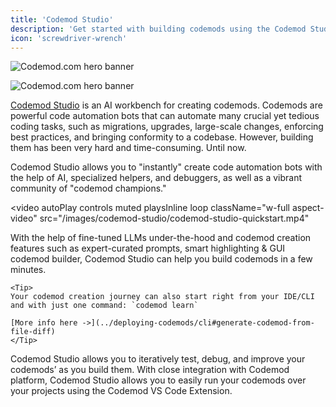 ```yaml
---
title: 'Codemod Studio'
description: 'Get started with building codemods using the Codemod Studio.'
icon: 'screwdriver-wrench'
---
```


<img
  className="block dark:hidden"
  src="/images/codemod-studio/codemod-studio-hero-light.jpg"
  alt="Codemod.com hero banner"
/>

<img
  className="hidden dark:block"
  src="/images/codemod-studio/codemod-studio-hero-dark.jpg"
  alt="Codemod.com hero banner"
/>

[Codemod Studio](https://codemod.com/studio/) is an AI workbench for creating codemods. Codemods are powerful code automation bots that can automate many crucial yet tedious coding tasks, such as migrations, upgrades, large-scale changes, enforcing best practices, and bringing conformity to a codebase. However, building them has been very hard and time-consuming. Until now.

Codemod Studio allows you to "instantly" create code automation bots with the help of AI, specialized helpers, and debuggers, as well as a vibrant community of "codemod champions."

<video
  autoPlay
  controls
  muted
  playsInline
  loop
  className="w-full aspect-video"
  src="/images/codemod-studio/codemod-studio-quickstart.mp4"
></video>

<Steps>
  <Step title="Build">
    With the help of fine-tuned LLMs under-the-hood and codemod creation features such as expert-curated prompts, smart highlighting & GUI codemod builder, Codemod Studio can help you build codemods in a few minutes.

    <Tip>
    Your codemod creation journey can also start right from your IDE/CLI and with just one command: `codemod learn`

    [More info here ->](../deploying-codemods/cli#generate-codemod-from-file-diff)
    </Tip>
  </Step>
  <Step title="Test">
    Codemod Studio allows you to iteratively test, debug, and improve your codemods’ as you build them.
  </Step>
  <Step title="Run">
    With close integration with Codemod platform, Codemod Studio allows you to easily run your codemods over your projects using the Codemod VS Code Extension.
  </Step>
</Steps>

